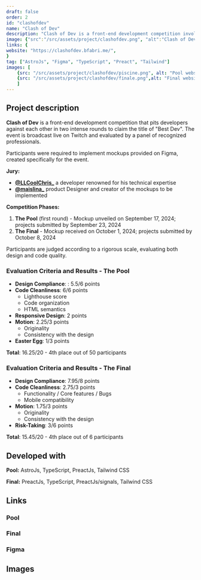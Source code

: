 ```yaml
---
draft: false
order: 2
id: "clashofdev"
name: "Clash of Dev"
description: "Clash of Dev is a front-end development competition involving the integration of Figma mockups, streamed live on Twitch and evaluated by a panel of renowned professionals."
image: {"src":"/src/assets/project/clashofdev.png", "alt":"Clash of Dev"}
links: {
website: "https://clashofdev.bfabri.me/",
}
tag: ["AstroJs", "Figma", "TypeScript", "Preact", "Tailwind"]
images: [
    {src: "/src/assets/project/clashofdev/piscine.png", alt: "Pool website - Clash of Dev"},
    {src: "/src/assets/project/clashofdev/finale.png",alt: "Final website - Clash of Dev"}
    ]
---
```


## Project description

**Clash of Dev** is a front-end development competition that pits developers against each other in two intense rounds to claim the title of "Best Dev".
The event is broadcast live on Twitch and evaluated by a panel of recognized professionals.

Participants were required to implement mockups provided on Figma, created specifically for the event.

**Jury:**
- **[@LLCoolChris_](https://x.com/LLCoolChris_)** a developer renowned for his technical expertise
- **[@maislina_](https://x.com/maislina_)** product Designer and creator of the mockups to be implemented

**Competition Phases:**
1. **The Pool** (first round) - Mockup unveiled on September 17, 2024; projects submitted by September 23, 2024
2. **The Final** - Mockup received on October 1, 2024; projects submitted by October 8, 2024

Participants are judged according to a rigorous scale, evaluating both design and code quality.

### Evaluation Criteria and Results - The Pool

- **Design Compliance**: : 5.5/6 points
- **Code Cleanliness**: 6/6 points  
  - Lighthouse score
  - Code organization
  - HTML semantics
- **Responsive Design**: 2 points
- **Motion**: 2.25/3 points   
  - Originality
  - Consistency with the design
- **Easter Egg**: 1/3 points

**Total**: 16.25/20 - 4th place out of 50 participants

### Evaluation Criteria and Results - The Final

- **Design Compliance**: 7.95/8 points
- **Code Cleanliness**: 2.75/3 points  
  - Functionality / Core features / Bugs
  - Mobile compatibility
- **Motion**: 1.75/3 points
  - Originality
  - Consistency with the design
- **Risk-Taking**: 3/6 points

**Total**: 15.45/20 - 4th place out of 6 participants

## Developed with

**Pool:** AstroJs, TypeScript, PreactJs, Tailwind CSS

**Final:** PreactJs, TypeScript, PreactJs/signals, Tailwind CSS

## Links

### Pool

<div class="flex flex-row gap-4">
  <Link href="https://clashofdev.bfabri.me/" text="Website"  />
  <Link href="https://github.com/befabri/clashofdev" text="Source code"  />
</div>

### Final

<div class="flex flex-row gap-4">
  <Link href="https://clashofdevfinal.bfabri.me/" text="Website"  />
  <Link href="https://github.com/befabri/clashofdevfinal" text="Source code"  />
</div>

### Figma

<Link href="https://www.figma.com/community/file/1428494308483445852/clash-of-dev" text="Figma"  />

## Images